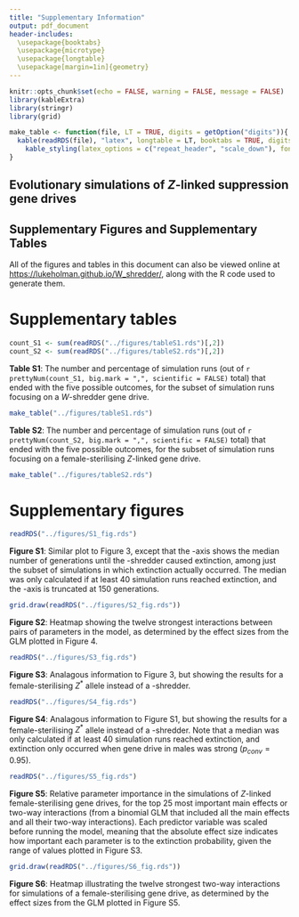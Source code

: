 ```yaml
---
title: "Supplementary Information"
output: pdf_document
header-includes: 
  \usepackage{booktabs}
  \usepackage{microtype}
  \usepackage{longtable}
  \usepackage[margin=1in]{geometry}
---
```



```r
knitr::opts_chunk$set(echo = FALSE, warning = FALSE, message = FALSE)
library(kableExtra)
library(stringr)
library(grid)

make_table <- function(file, LT = TRUE, digits = getOption("digits")){
  kable(readRDS(file), "latex", longtable = LT, booktabs = TRUE, digits = digits) %>%
    kable_styling(latex_options = c("repeat_header", "scale_down"), font_size = 7)
}
```


## Evolutionary simulations of _Z_-linked suppression gene drives

## Supplementary Figures and Supplementary Tables

All of the figures and tables in this document can also be viewed online at [https://lukeholman.github.io/W_shredder/](), along with the R code used to generate them.

\newpage
# Supplementary tables

```r
count_S1 <- sum(readRDS("../figures/tableS1.rds")[,2])
count_S2 <- sum(readRDS("../figures/tableS2.rds")[,2])
```


**Table S1**: The number and percentage of simulation runs (out of `r prettyNum(count_S1, big.mark = ",", scientific = FALSE)` total) that ended with the five possible outcomes, for the subset of simulation runs focusing on a _W_-shredder gene drive.
```r
make_table("../figures/tableS1.rds")
```

\vspace{0.5in}
**Table S2**: The number and percentage of simulation runs (out of `r prettyNum(count_S2, big.mark = ",", scientific = FALSE)` total) that ended with the five possible outcomes, for the subset of simulation runs focusing on a female-sterilising _Z_-linked gene drive.
```r
make_table("../figures/tableS2.rds")
```



\newpage
# Supplementary figures

```r
readRDS("../figures/S1_fig.rds")
```
**Figure S1**: Similar plot to Figure 3, except that the \textit{y}-axis shows the median number of generations until the \textit{W}-shredder caused extinction, among just the subset of simulations in which extinction actually occurred. The median was only calculated if at least 40 simulation runs reached extinction, and the \textit{y}-axis is truncated at 150 generations.
\newpage

```r
grid.draw(readRDS("../figures/S2_fig.rds"))
```
**Figure S2**: Heatmap showing the twelve strongest interactions between pairs of parameters in the model, as determined by the effect sizes from the GLM plotted in Figure 4. 
\newpage

```r
readRDS("../figures/S3_fig.rds")
```
**Figure S3**: Analagous information to Figure 3, but showing the results for a female-sterilising $Z^*$ allele instead of a \textit{W}-shredder.
\newpage

```r
readRDS("../figures/S4_fig.rds")
```
**Figure S4**: Analagous information to Figure S1, but showing the results for a female-sterilising $Z^*$ allele instead of a \textit{W}-shredder. Note that a median was only calculated if at least 40 simulation runs reached extinction, and extinction only occurred when gene drive in males was strong ($p_{conv} = 0.95$).
\newpage

```r
readRDS("../figures/S5_fig.rds")
```
**Figure S5**: Relative parameter importance in the simulations of _Z_-linked female-sterilising gene drives, for the top 25 most important main effects or two-way interactions (from a binomial GLM that included all the main effects and all their two-way interactions). Each predictor variable was scaled before running the model, meaning that the absolute effect size indicates how important each parameter is to the extinction probability, given the range of values plotted in Figure S3.
\newpage

```r
grid.draw(readRDS("../figures/S6_fig.rds"))
```
**Figure S6**: Heatmap illustrating the twelve strongest two-way interactions for simulations of a female-sterilising gene drive, as determined by the effect sizes from the GLM plotted in Figure S5. 



